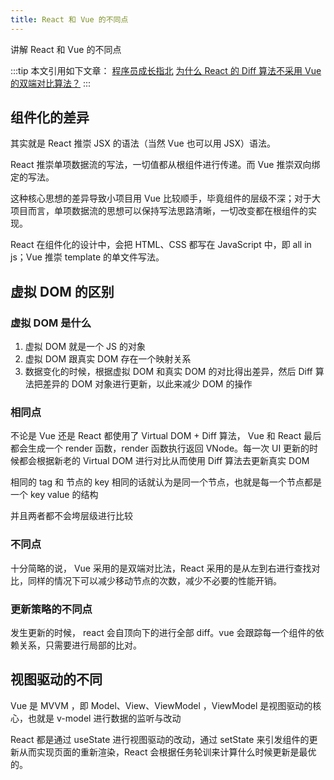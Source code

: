 ```yaml
---
title: React 和 Vue 的不同点
---
```



讲解 React 和 Vue 的不同点

<!--truncate-->

:::tip
本文引用如下文章：
[程序员成长指北](https://jishuin.proginn.com/p/763bfbd54ab9)
[为什么 React 的 Diff 算法不采用 Vue 的双端对比算法？](https://juejin.cn/post/7116141318853623839#heading-4)
:::

## 组件化的差异

其实就是 React 推崇 JSX 的语法（当然 Vue 也可以用 JSX）语法。

React 推崇单项数据流的写法，一切值都从根组件进行传递。而 Vue 推崇双向绑定的写法。

这种核心思想的差异导致小项目用 Vue 比较顺手，毕竟组件的层级不深；对于大项目而言，单项数据流的思想可以保持写法思路清晰，一切改变都在根组件的实现。

React 在组件化的设计中，会把 HTML、CSS 都写在 JavaScript 中，即 all in js；Vue 推崇 template 的单文件写法。

## 虚拟 DOM 的区别

### 虚拟 DOM 是什么

1. 虚拟 DOM 就是一个 JS 的对象
2. 虚拟 DOM 跟真实 DOM 存在一个映射关系
3. 数据变化的时候，根据虚拟 DOM 和真实 DOM 的对比得出差异，然后 Diff 算法把差异的 DOM 对象进行更新，以此来减少 DOM 的操作

### 相同点

不论是 Vue 还是 React 都使用了 Virtual DOM + Diff 算法， Vue 和 React 最后都会生成一个 render 函数，render 函数执行返回 VNode。每一次 UI 更新的时候都会根据新老的 Virtual DOM 进行对比从而使用 Diff 算法去更新真实 DOM

相同的 tag 和 节点的 key 相同的话就认为是同一个节点，也就是每一个节点都是一个 key value 的结构

并且两者都不会垮层级进行比较

### 不同点

十分简略的说， Vue 采用的是双端对比法，React 采用的是从左到右进行查找对比，同样的情况下可以减少移动节点的次数，减少不必要的性能开销。

### 更新策略的不同点

发生更新的时候， react 会自顶向下的进行全部 diff。vue 会跟踪每一个组件的依赖关系，只需要进行局部的比对。

## 视图驱动的不同

Vue 是 MVVM ，即 Model、View、ViewModel ，ViewModel 是视图驱动的核心，也就是 v-model 进行数据的监听与改动

React 都是通过 useState 进行视图驱动的改动，通过 setState 来引发组件的更新从而实现页面的重新渲染，React 会根据任务轮训来计算什么时候更新是最优的。
